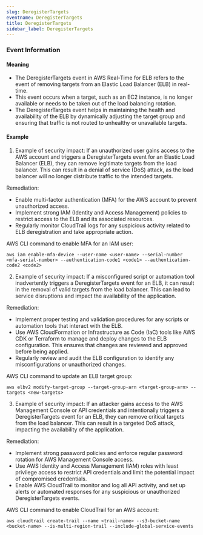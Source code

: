 ```yaml
--- 
slug: DeregisterTargets
eventname: DeregisterTargets
title: DeregisterTargets
sidebar_label: DeregisterTargets
---
```

                       

### Event Information

#### Meaning

- The DeregisterTargets event in AWS Real-Time for ELB refers to the event of removing targets from an Elastic Load Balancer (ELB) in real-time.
- This event occurs when a target, such as an EC2 instance, is no longer available or needs to be taken out of the load balancing rotation.
- The DeregisterTargets event helps in maintaining the health and availability of the ELB by dynamically adjusting the target group and ensuring that traffic is not routed to unhealthy or unavailable targets.

#### Example

1. Example of security impact: If an unauthorized user gains access to the AWS account and triggers a DeregisterTargets event for an Elastic Load Balancer (ELB), they can remove legitimate targets from the load balancer. This can result in a denial of service (DoS) attack, as the load balancer will no longer distribute traffic to the intended targets.

Remediation:
- Enable multi-factor authentication (MFA) for the AWS account to prevent unauthorized access.
- Implement strong IAM (Identity and Access Management) policies to restrict access to the ELB and its associated resources.
- Regularly monitor CloudTrail logs for any suspicious activity related to ELB deregistration and take appropriate action.

AWS CLI command to enable MFA for an IAM user:
```
aws iam enable-mfa-device --user-name <user-name> --serial-number <mfa-serial-number> --authentication-code1 <code1> --authentication-code2 <code2>
```

2. Example of security impact: If a misconfigured script or automation tool inadvertently triggers a DeregisterTargets event for an ELB, it can result in the removal of valid targets from the load balancer. This can lead to service disruptions and impact the availability of the application.

Remediation:
- Implement proper testing and validation procedures for any scripts or automation tools that interact with the ELB.
- Use AWS CloudFormation or Infrastructure as Code (IaC) tools like AWS CDK or Terraform to manage and deploy changes to the ELB configuration. This ensures that changes are reviewed and approved before being applied.
- Regularly review and audit the ELB configuration to identify any misconfigurations or unauthorized changes.

AWS CLI command to update an ELB target group:
```
aws elbv2 modify-target-group --target-group-arn <target-group-arn> --targets <new-targets>
```

3. Example of security impact: If an attacker gains access to the AWS Management Console or API credentials and intentionally triggers a DeregisterTargets event for an ELB, they can remove critical targets from the load balancer. This can result in a targeted DoS attack, impacting the availability of the application.

Remediation:
- Implement strong password policies and enforce regular password rotation for AWS Management Console access.
- Use AWS Identity and Access Management (IAM) roles with least privilege access to restrict API credentials and limit the potential impact of compromised credentials.
- Enable AWS CloudTrail to monitor and log all API activity, and set up alerts or automated responses for any suspicious or unauthorized DeregisterTargets events.

AWS CLI command to enable CloudTrail for an AWS account:
```
aws cloudtrail create-trail --name <trail-name> --s3-bucket-name <bucket-name> --is-multi-region-trail --include-global-service-events
```

 